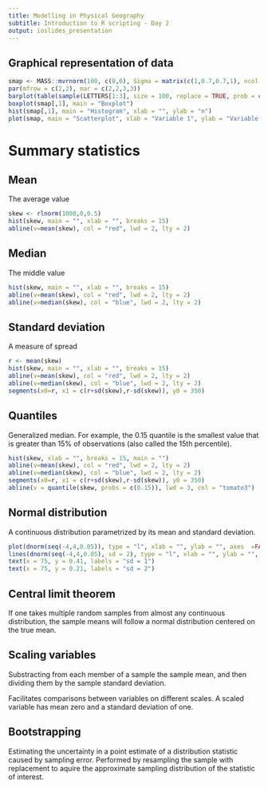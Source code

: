 ```yaml
---
title: Modelling in Physical Geography
subtitle: Introduction to R scripting - Day 2
output: ioslides_presentation
---
```


## Graphical representation of data
```r
smap <- MASS::mvrnorm(100, c(0,0), Sigma = matrix(c(1,0.7,0.7,1), ncol = 2))
par(mfrow = c(2,2), mar = c(2,2,3,3))
barplot(table(sample(LETTERS[1:3], size = 100, replace = TRUE, prob = c(1,1.5,0.2))), main = "Barplot", ylab = "n")
boxplot(smap[,1], main = "Boxplot")
hist(smap[,1], main = "Histogram", xlab = "", ylab = "n")
plot(smap, main = "Scatterplot", xlab = "Variable 1", ylab = "Variable 2")
```

# Summary statistics

## Mean
The average value

```r
skew <- rlnorm(1000,0,0.5)
hist(skew, main = "", xlab = "", breaks = 15)
abline(v=mean(skew), col = "red", lwd = 2, lty = 2)
```

## Median
The middle value

```r
hist(skew, main = "", xlab = "", breaks = 15)
abline(v=mean(skew), col = "red", lwd = 2, lty = 2)
abline(v=median(skew), col = "blue", lwd = 2, lty = 2)
```

## Standard deviation
A measure of spread

```r
r <- mean(skew)
hist(skew, main = "", xlab = "", breaks = 15)
abline(v=mean(skew), col = "red", lwd = 2, lty = 2)
abline(v=median(skew), col = "blue", lwd = 2, lty = 2)
segments(x0=r, x1 = c(r+sd(skew),r-sd(skew)), y0 = 350)
```


## Quantiles
Generalized median. For example, the 0.15 quantile is the smallest value that is greater than 15% of observations (also called the 15th percentile).

```r
hist(skew, xlab = "", breaks = 15, main = "")
abline(v=mean(skew), col = "red", lwd = 2, lty = 2)
abline(v=median(skew), col = "blue", lwd = 2, lty = 2)
segments(x0=r, x1 = c(r+sd(skew),r-sd(skew)), y0 = 350)
abline(v = quantile(skew, probs = c(0.15)), lwd = 3, col = "tomato3")
```

## Normal distribution
A continuous distribution parametrized by its mean and standard deviation.

```r
plot(dnorm(seq(-4,4,0.05)), type = "l", xlab = "", ylab = "", axes  =FALSE, ylim = c(0,0.5))
lines(dnorm(seq(-4,4,0.05), sd = 2), type = "l", xlab = "", ylab = "", lty = 2)
text(x = 75, y = 0.41, labels = "sd = 1")
text(x = 75, y = 0.21, labels = "sd = 2")
```

## Central limit theorem
If one takes multiple random samples from almost any continuous distribution, the sample means will follow a normal distribution centered on the true mean.

## Scaling variables
Substracting from each member of a sample the sample mean, and then dividing them by the sample standard deviation.

Facilitates comparisons between variables on different scales. A scaled variable has mean zero and a standard deviation of one.

## Bootstrapping
Estimating the uncertainty in a point estimate of a distribution statistic caused by sampling error. Performed by resampling the sample with replacement to aquire the approximate sampling distribution of the statistic of interest.

